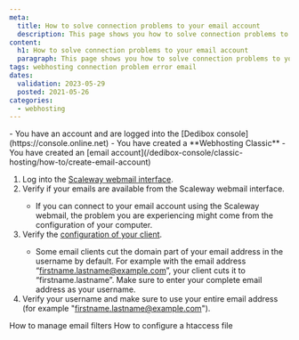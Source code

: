 ```yaml
---
meta:
  title: How to solve connection problems to your email account
  description: This page shows you how to solve connection problems to your email account.
content:
  h1: How to solve connection problems to your email account
  paragraph: This page shows you how to solve connection problems to your email account.
tags: webhosting connection problem error email
dates:
  validation: 2023-05-29
  posted: 2021-05-26
categories:
  - webhosting
---
```


<Macro id="webhosting-online" />

<Message type="requirement">
  - You have an account and are logged into the [Dedibox console](https://console.online.net)
  - You have created a **Webhosting Classic**
  - You have created an [email account](/dedibox-console/classic-hosting/how-to/create-email-account)
</Message>

1. Log into the [Scaleway webmail interface](https://webmail.online.net/). 
2. Verify if your emails are available from the Scaleway webmail interface.
    <Message type="note">
      - If you can connect to your email account using the Scaleway webmail, the problem you are experiencing might come from the configuration of your computer.
    </Message>
3. Verify the [configuration of your client](/dedibox-console/classic-hosting/how-to/check-emails). 
    <Message type="note">
      - Some email clients cut the domain part of your email address in the username by default. For example with the email address “[firstname.lastname@example.com](mailto:firstname.lastname@example.com)”, your client cuts it to “firstname.lastname”. Make sure to enter your complete email address as your username. 
    </Message>
4. Verify your username and make sure to use your entire email address (for example "[firstname.lastname@example.com](mailto:firstname.lastname@example.com)"). 

<Navigation title="See Also">
  <PreviousButton to="/dedibox-console/classic-hosting/how-to/manage-email-filter/">How to manage email filters</PreviousButton>
  <NextButton to="/dedibox-console/classic-hosting/how-to/configure-htaccess-file/">How to configure a htaccess file</NextButton>
</Navigation> 
